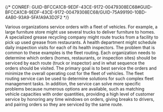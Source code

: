 

{/* CONREF: GUID-BFCCA1C8-9EDF-43CE-9172-00479308EC68#GUID-BFCCA1C8-9EDF-43CE-9172-00479308EC68/GUID-75A99190-10BD-4AB0-93A9-5FA1A9A3D2F2  */}

Various organizations service orders with a fleet of vehicles. For example, a large furniture store might use several trucks to deliver furniture to homes. A specialized grease recycling company might route trucks from a facility to pick up used grease from restaurants. A health department might schedule daily inspection visits for each of its health inspectors. The problem that is common to these examples is the fleet routing. Each organization needs to determine which orders (homes, restaurants, or inspection sites) should be serviced by each route (truck or inspector) and in what sequence the orders should be visited. The primary goal is to best service the orders and minimize the overall operating cost for the fleet of vehicles. The fleet routing service can be used to determine solutions for such complex fleet management tasks. In addition, the service can solve more specific problems because numerous options are available, such as matching vehicle capacities with order quantities, providing a high level of customer service by honoring any time windows on orders, giving breaks to drivers, and pairing orders so they are serviced by the same route.
